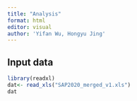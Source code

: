 ```yaml
---
title: "Analysis"
format: html
editor: visual
author: 'Yifan Wu, Hongyu Jing'
---
```


## Input data

```r
library(readxl)
dat<- read_xls("SAP2020_merged_v1.xls")
dat
```
